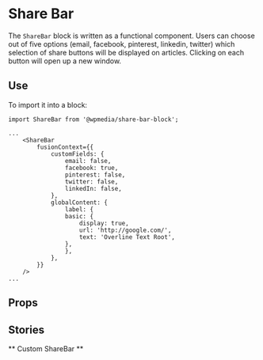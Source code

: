 
<Meta title="Share Bar" component={ShareBar} />

# Share Bar

The `ShareBar` block is written as a functional component. Users can choose out of five options (email, facebook, pinterest, linkedin, twitter) which selection of share buttons will be displayed on articles. Clicking on each button will open up a new window.

## Use

To import it into a block:

```
import ShareBar from '@wpmedia/share-bar-block';

...
    <ShareBar
        fusionContext={{
            customFields: {
                email: false,
                facebook: true,
                pinterest: false,
                twitter: false,
                linkedIn: false,
            },
            globalContent: {
                label: {
                basic: {
                    display: true,
                    url: 'http://google.com/',
                    text: 'Overline Text Root',
                },
                },
            },
        }}
    />
...

```



## Props
<Props of={ShareBar} />

## Stories

** Custom ShareBar **
<Preview>
    <Story name="Custom ShareBar">
        <ShareBar fusionContext={data} />
    </Story>
</Preview>